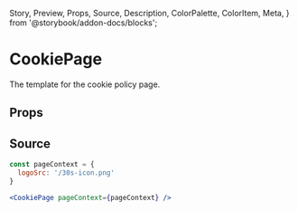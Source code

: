   Story,
  Preview,
  Props,
  Source,
  Description,
  ColorPalette,
  ColorItem,
  Meta,
} from '@storybook/addon-docs/blocks';

# CookiePage

The template for the cookie policy page.

## Props

<Props of={CookiePage} />

## Source

```jsx
const pageContext = {
  logoSrc: '/30s-icon.png'
}

<CookiePage pageContext={pageContext} />
```

